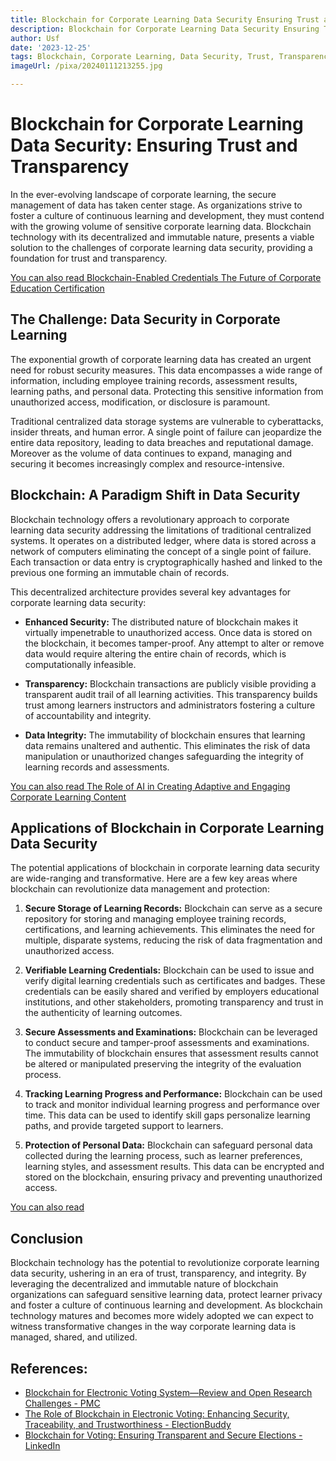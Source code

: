 ```yaml
---
title: Blockchain for Corporate Learning Data Security Ensuring Trust and Transparency
description: Blockchain for Corporate Learning Data Security Ensuring Trust and Transparency
author: Usf
date: '2023-12-25'
tags: Blockchain, Corporate Learning, Data Security, Trust, Transparency
imageUrl: /pixa/20240111213255.jpg

---
```

# Blockchain for Corporate Learning Data Security: Ensuring Trust and Transparency

In the ever-evolving  landscape of corporate learning, the secure management of data has taken center stage. As  organizations strive to foster a culture of continuous learning and development, they must contend with the growing volume of sensitive corporate learning data. Blockchain technology with its decentralized and immutable nature, presents a viable solution to the challenges of corporate  learning data security,  providing a foundation for trust and transparency.

[You can also read Blockchain-Enabled Credentials The Future of Corporate Education Certification](Blockchain-Enabled%20Credentials%20The%20Future%20of%20Corporate%20Education%20Certification)


## The Challenge: Data Security in Corporate Learning

The exponential growth  of corporate learning data has  created an urgent need for robust security measures. This data encompasses a wide range of information, including employee training  records, assessment results, learning paths, and personal data. Protecting this sensitive  information from unauthorized access, modification, or disclosure is paramount.

Traditional centralized data storage systems are vulnerable  to cyberattacks, insider threats, and human error. A single  point of failure can jeopardize the entire data repository, leading to data breaches and reputational damage. Moreover as the volume of data continues to expand, managing and securing  it becomes increasingly complex and resource-intensive.

## Blockchain: A Paradigm Shift in Data Security

Blockchain technology offers a revolutionary approach to corporate learning data security addressing the  limitations  of traditional centralized systems. It operates on a distributed ledger, where data is stored across a network  of computers eliminating the concept of a single point of failure. Each transaction or data entry is cryptographically hashed and linked to the  previous  one forming an immutable chain  of records.

This decentralized architecture provides several key advantages for corporate learning data security:

* **Enhanced Security:** The distributed nature of  blockchain makes  it virtually impenetrable to unauthorized access. Once  data is stored on the blockchain, it  becomes tamper-proof. Any  attempt to alter or remove data would require altering the entire chain of records, which is computationally infeasible.

* **Transparency:** Blockchain transactions are publicly visible providing a transparent audit trail of  all  learning activities. This transparency builds trust among learners instructors and administrators fostering a culture of accountability and  integrity.

* **Data  Integrity:** The immutability of blockchain ensures that learning data remains unaltered and authentic. This  eliminates the  risk of data manipulation  or unauthorized changes safeguarding the integrity of learning records and assessments.

[You can also read The Role of AI in Creating Adaptive and Engaging  Corporate Learning Content](The%20Role%20of%20AI%20in%20Creating%20Adaptive%20and%20Engaging%20Corporate%20Learning%20Content)


## Applications of  Blockchain in Corporate Learning Data Security

The potential applications of  blockchain  in corporate learning  data security  are wide-ranging and transformative. Here are a few  key areas where blockchain can revolutionize data  management and protection:

1. **Secure Storage of Learning Records:** Blockchain can serve  as a secure repository for storing  and managing employee training records, certifications, and learning achievements. This eliminates the need for multiple, disparate systems, reducing the risk of data fragmentation and unauthorized access.

2. **Verifiable  Learning Credentials:** Blockchain can be  used to issue  and verify digital learning credentials such  as certificates  and badges. These credentials can  be  easily shared and verified by employers educational institutions, and other  stakeholders, promoting transparency and trust in the authenticity of learning outcomes.

3. **Secure Assessments and Examinations:**  Blockchain can be leveraged to conduct secure and tamper-proof assessments and examinations. The immutability of blockchain ensures that assessment results cannot  be altered or manipulated preserving  the  integrity of the evaluation process.

4. **Tracking Learning  Progress and Performance:** Blockchain can be used  to track and monitor individual learning progress and performance over time. This data can be used to identify skill gaps personalize learning paths, and  provide targeted support to learners.

5. **Protection of Personal Data:** Blockchain can  safeguard personal data collected  during  the learning process, such as learner preferences, learning  styles,  and assessment results. This data can be encrypted  and stored on the blockchain, ensuring privacy and  preventing unauthorized access.

[You can  also read ]()


## Conclusion

Blockchain technology has the potential to revolutionize corporate learning data security, ushering in an  era of trust, transparency, and integrity. By  leveraging the decentralized and immutable nature of blockchain organizations can safeguard sensitive learning data, protect learner privacy and foster a culture of continuous learning and  development. As blockchain  technology matures and becomes more  widely adopted we can  expect to  witness transformative changes in the way corporate learning data is managed, shared, and utilized.

## References:
- [Blockchain for Electronic Voting System—Review and Open Research Challenges - PMC](https://www.ncbi.nlm.nih.gov/pmc/articles/PMC8434614/)
- [The Role of Blockchain in Electronic Voting: Enhancing Security, Traceability, and Trustworthiness - ElectionBuddy](https://electionbuddy.com/blog/2023/07/10/the-role-of-blockchain-in-electronic-voting-enhancing-security-traceability-and-trustworthiness/)
- [Blockchain for Voting: Ensuring Transparent and Secure Elections - LinkedIn](https://www.linkedin.com/pulse/blockchain-voting-ensuring-transparent-secure-elections-harry-b--v7exf?trk=article-ssr-frontend-pulse_more-articles_related-content-card)
